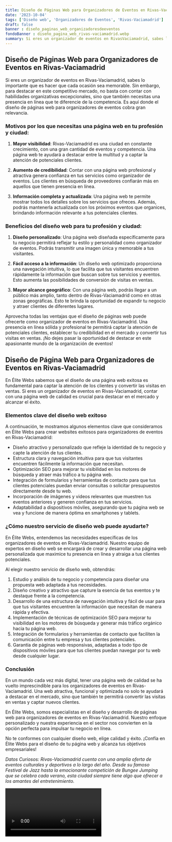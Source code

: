 ```yaml
---
title: Diseño de Páginas Web para Organizadores de Eventos en Rivas-Vaciamadrid
date: '2023-10-04'
tags: ['Diseño web', 'Organizadores de Eventos', 'Rivas-Vaciamadrid']
draft: false
banner : diseño_paginas_web_organizadoresdeeventos
fondoBanner : diseño_pagina_web_rivas-vaciamadrid.webp
summary: Si eres un organizador de eventos en RivasVaciamadrid, sabes lo importante que es hacer que cada ocasión sea memorable. Sin embargo, para destacar en este competitivo mercado, no basta con contar con habilidades organizativas excepcionales, sino que también necesitas una presencia en línea que te diferencie de la competencia. Es aquí donde el diseño de páginas web para organizadores de eventos cobra gran relevancia.
---
```


## Diseño de Páginas Web para Organizadores de Eventos en Rivas-Vaciamadrid

Si eres un organizador de eventos en Rivas-Vaciamadrid, sabes lo importante que es hacer que cada ocasión sea memorable. Sin embargo, para destacar en este competitivo mercado, no basta con contar con habilidades organizativas excepcionales, sino que también necesitas una presencia en línea que te diferencie de la competencia. Es aquí donde el diseño de páginas web para organizadores de eventos cobra gran relevancia.

### Motivos por los que necesitas una página web en tu profesión y ciudad:

1. **Mayor visibilidad**: Rivas-Vaciamadrid es una ciudad en constante crecimiento, con una gran cantidad de eventos y competencia. Una página web te ayudará a destacar entre la multitud y a captar la atención de potenciales clientes.

2. **Aumento de credibilidad**: Contar con una página web profesional y atractiva genera confianza en tus servicios como organizador de eventos. Los clientes en búsqueda de proveedores confiarán más en aquellos que tienen presencia en línea.

3. **Información completa y actualizada**: Una página web te permite mostrar todos los detalles sobre los servicios que ofreces. Además, podrás mantenerla actualizada con los próximos eventos que organices, brindando información relevante a tus potenciales clientes.

### Beneficios del diseño web para tu profesión y ciudad:

1. **Diseño personalizado**: Una página web diseñada específicamente para tu negocio permitirá reflejar tu estilo y personalidad como organizador de eventos. Podrás transmitir una imagen única y memorable a tus visitantes.

2. **Fácil acceso a la información**: Un diseño web optimizado proporciona una navegación intuitiva, lo que facilita que tus visitantes encuentren rápidamente la información que buscan sobre tus servicios y eventos. Esto aumenta las posibilidades de conversión de visitas en ventas.

3. **Mayor alcance geográfico**: Con una página web, podrás llegar a un público más amplio, tanto dentro de Rivas-Vaciamadrid como en otras zonas geográficas. Esto te brinda la oportunidad de expandir tu negocio y atraer clientes de diferentes lugares.

Aprovecha todas las ventajas que el diseño de páginas web puede ofrecerte como organizador de eventos en Rivas-Vaciamadrid. Una presencia en línea sólida y profesional te permitirá captar la atención de potenciales clientes, establecer tu credibilidad en el mercado y convertir tus visitas en ventas. ¡No dejes pasar la oportunidad de destacar en este apasionante mundo de la organización de eventos!

<GifSeo />

<Cta />

## Diseño de Página Web para Organizadores de Eventos en Rivas-Vaciamadrid

En Élite Webs sabemos que el diseño de una página web exitosa es fundamental para captar la atención de los clientes y convertir las visitas en ventas. Si eres un organizador de eventos en Rivas-Vaciamadrid, contar con una página web de calidad es crucial para destacar en el mercado y alcanzar el éxito.

### Elementos clave del diseño web exitoso

A continuación, te mostramos algunos elementos clave que consideramos en Élite Webs para crear websites exitosos para organizadores de eventos en Rivas-Vaciamadrid:

- Diseño atractivo y personalizado que refleje la identidad de tu negocio y capte la atención de tus clientes.
- Estructura clara y navegación intuitiva para que tus visitantes encuentren fácilmente la información que necesitan.
- Optimización SEO para mejorar tu visibilidad en los motores de búsqueda y atraer más tráfico a tu página web.
- Integración de formularios y herramientas de contacto para que tus clientes potenciales puedan enviar consultas o solicitar presupuestos directamente desde tu web.
- Incorporación de imágenes y videos relevantes que muestren tus eventos anteriores y generen confianza en tus servicios.
- Adaptabilidad a dispositivos móviles, asegurando que tu página web se vea y funcione de manera óptima en smartphones y tablets.

### ¿Cómo nuestro servicio de diseño web puede ayudarte?

En Élite Webs, entendemos las necesidades específicas de los organizadores de eventos en Rivas-Vaciamadrid. Nuestro equipo de expertos en diseño web se encargará de crear y desarrollar una página web personalizada que maximice tu presencia en línea y atraiga a tus clientes potenciales.

Al elegir nuestro servicio de diseño web, obtendrás:

1. Estudio y análisis de tu negocio y competencia para diseñar una propuesta web adaptada a tus necesidades.
2. Diseño creativo y atractivo que capture la esencia de tus eventos y te destaque frente a la competencia.
3. Desarrollo de una estructura de navegación intuitiva y fácil de usar para que tus visitantes encuentren la información que necesitan de manera rápida y efectiva.
4. Implementación de técnicas de optimización SEO para mejorar tu visibilidad en los motores de búsqueda y generar más tráfico orgánico hacia tu página web.
5. Integración de formularios y herramientas de contacto que faciliten la comunicación entre tu empresa y tus clientes potenciales.
6. Garantía de páginas web responsivas, adaptadas a todo tipo de dispositivos móviles para que tus clientes puedan navegar por tu web desde cualquier lugar.

### Conclusión

En un mundo cada vez más digital, tener una página web de calidad se ha vuelto imprescindible para los organizadores de eventos en Rivas-Vaciamadrid. Una web atractiva, funcional y optimizada no solo te ayudará a destacar en el mercado, sino que también te permitirá convertir las visitas en ventas y captar nuevos clientes.

En Élite Webs, somos especialistas en el diseño y desarrollo de páginas web para organizadores de eventos en Rivas-Vaciamadrid. Nuestro enfoque personalizado y nuestra experiencia en el sector nos convierten en la opción perfecta para impulsar tu negocio en línea.

No te conformes con cualquier diseño web, elige calidad y éxito. ¡Confía en Élite Webs para el diseño de tu página web y alcanza tus objetivos empresariales!

*Datos Curiosos: Rivas-Vaciamadrid cuenta con una amplia oferta de eventos culturales y deportivos a lo largo del año. Desde su famoso Festival de Jazz hasta la emocionante competición de Bungee Jumping que se celebra cada verano, esta ciudad siempre tiene algo que ofrecer a los amantes del entretenimiento.*

<Video />

<CtaBot job='Organizadores de Eventos' city='Rivas-Vaciamadrid'/>

<Gmaps query='Rivas-Vaciamadrid+españa+maps' />